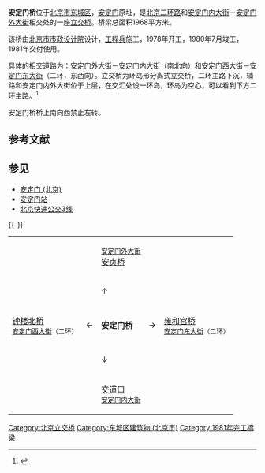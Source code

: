 '''安定门桥'''位于[[北京市|北京市]][[东城区_(北京市)|东城区]]，[[安定门_(北京)|安定门]]原址，是[[北京二环路|北京二环路]]和[[安定门内大街|安定门内大街]]－[[安定门外大街|安定门外大街]]相交处的一座[[立交桥|立交桥]]。桥梁总面积1968平方米。

该桥由[[北京市市政设计院|北京市市政设计院]]设计，[[工程兵|工程兵]]施工，1978年开工，1980年7月竣工，1981年交付使用。

具体的相交道路为：[[安定门外大街|安定门外大街]]－[[安定门内大街|安定门内大街]]（南北向）和[[安定门西大街|安定门西大街]]－[[安定门东大街|安定门东大街]]（二环，东西向）。立交桥为环岛形分离式立交桥，二环主路下沉，辅路和安定门内外大街位于上层，在交汇处设一环岛，环岛为空心，可以看到下方二环主路。<ref name="difangzhi">{{cite book |title=《北京志·市政卷·道桥志》 |year=2001 |publisher=北京出版社 |location=北京 |ISBN = 978-7-200-04455-3 }}</ref>

安定门桥桥上南向西禁止左转。

== 参考文献 ==
{{Reflist}}

== 参见 ==
{{Portal box|北京}}
* [[安定门_(北京)|安定门 (北京)]]
* [[安定门站|安定门站]]
* [[北京快速公交3线|北京快速公交3线]]

{{-}}
{| style="text-align: center;" align="center"
| || || <small>[[安定门外大街|安定门外大街]]</small><br />[[安贞桥|安贞桥]] || ||
|-
| || || ↑ || ||
|-
| [[钟楼北桥|钟楼北桥]]<br /><small>[[安定门西大街|安定门西大街]]（二环）</small> || ← || '''安定门桥'''<br />{{Coord|39.947622|116.401945|type:landmark_region:CN-11_source:GoogleMaps|display=inline,title}}
 || → || [[雍和宫桥|雍和宫桥]]<br /><small>[[安定门东大街|安定门东大街]]（二环）</small>
|-
| || || ↓ || ||
|-
| || || [[交道口|交道口]]<br /><small>[[安定门内大街|安定门内大街]]</small>
|}

{{北京二环路}}

[[Category:北京立交桥|Category:北京立交桥]]
[[Category:东城区建筑物_(北京市)|Category:东城区建筑物 (北京市)]]
[[Category:1981年完工橋梁|Category:1981年完工橋梁]]